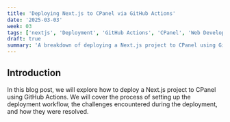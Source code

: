 ```yaml
---
title: 'Deploying Next.js to CPanel via GitHub Actions'
date: '2025-03-03'
week: 03
tags: ['nextjs', 'Deployment', 'GitHub Actions', 'CPanel', 'Web Development']
draft: true
summary: 'A breakdown of deploying a Next.js project to CPanel using GitHub Actions via FTP, the .next folder issue encountered, and how it was resolved.'
---
```


## Introduction

In this blog post, we will explore how to deploy a Next.js project to CPanel using GitHub Actions. We will cover the process of setting up the deployment workflow, the challenges encountered during the deployment, and how they were resolved.
